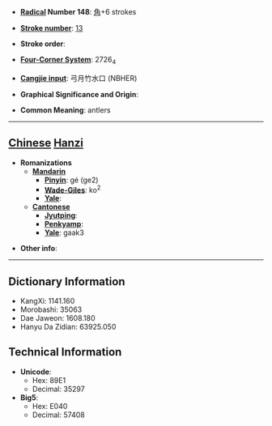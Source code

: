 * '''[[Wiktionary:Chinese radical index| Radical]] Number 148''': [[Wiktionary:Chinese radical index 角|角]]+6 strokes

* '''[[Wiktionary:Chinese total strokes index|Stroke number]]''': [[Wiktionary:Chinese total strokes index 13|13]]

* '''Stroke order''': 

* '''[[Wiktionary:Chinese four corner index|Four-Corner System]]''': 2726<sub>4</sub>

* '''[[Wiktionary:Chinese Cangjie index|Cangjie input]]''': 弓月竹水口 (NBHER)

* '''Graphical Significance and Origin''': 

* '''Common Meaning''': antlers

----

== [[Chinese]] [[Hanzi]] ==

* '''Romanizations'''
** '''[[Mandarin]]'''
*** '''[[Pinyin]]''': gé (ge2)
*** '''[[Wade-Giles]]''': ko<sup>2</sup>
*** '''[[Yale]]''': 
** '''[[Cantonese]]'''
*** '''[[Jyutping]]''':
*** '''[[Penkyamp]]''': 
*** '''[[Yale]]''': gaak3

* '''Other info''': 

----

== Dictionary Information ==

* KangXi: 1141.160
* Morobashi: 35063
* Dae Jaweon: 1608.180
* Hanyu Da Zidian: 63925.050

== Technical Information ==

* '''Unicode''':
** Hex: 89E1
** Decimal: 35297
* '''Big5''':
** Hex: E040
** Decimal: 57408